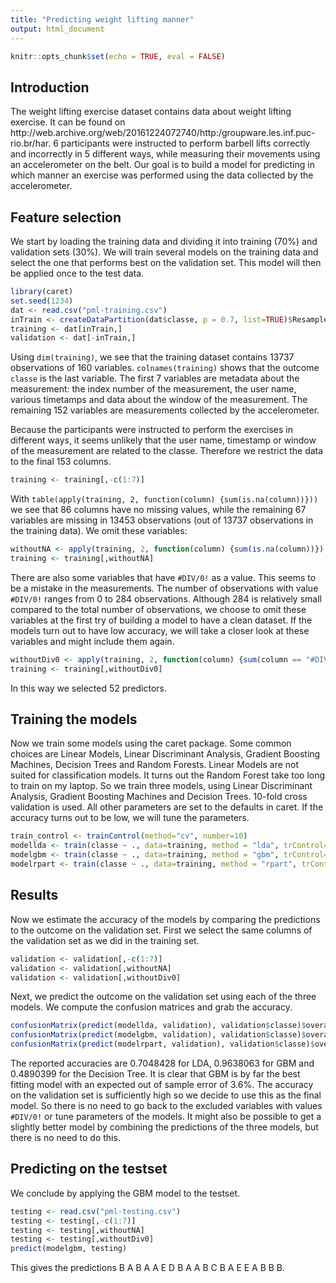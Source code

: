 ```yaml
---
title: "Predicting weight lifting manner"
output: html_document
---
```


```r
knitr::opts_chunk$set(echo = TRUE, eval = FALSE)
```

## Introduction

The weight lifting exercise dataset contains data about weight lifting exercise.
It can be found on http://web.archive.org/web/20161224072740/http:/groupware.les.inf.puc-rio.br/har.
6 participants were instructed to perform barbell lifts correctly and incorrectly in 5 different ways, 
while measuring their movements using an accelerometer on the belt.
Our goal is to build a model for predicting in which manner an exercise was performed using the data collected by the accelerometer.

## Feature selection

We start by loading the training data and dividing it into training (70%) and validation sets (30%).
We will train several models on the training data and select the one that performs best on the validation set. 
This model will then be applied once to the test data.

```r
library(caret)
set.seed(1234)
dat <- read.csv("pml-training.csv")
inTrain <- createDataPartition(dat$classe, p = 0.7, list=TRUE)$Resample1
training <- dat[inTrain,]
validation <- dat[-inTrain,]
```

Using `dim(training)`, we see that the training dataset contains 13737 observations of 160 variables.
`colnames(training)` shows that the outcome `classe` is the last variable.
The first 7 variables are metadata about the measurement: the index number of the measurement, the user name, various timetamps and data about the window of the measurement.
The remaining 152 variables are measurements collected by the accelerometer.

Because the participants were instructed to perform the exercises in different ways, 
it seems unlikely that the user name, timestamp or window of the measurement are related to the classe.
Therefore we restrict the data to the final 153 columns.

```r
training <- training[,-c(1:7)]
```

With `table(apply(training, 2, function(column) {sum(is.na(column))}))` we see that 86 columns have no missing values, while the remaining 67 variables are missing in 13453 observations (out of 13737 observations in the training data).
We omit these variables:

```r
withoutNA <- apply(training, 2, function(column) {sum(is.na(column))}) == 0
training <- training[,withoutNA]
```

There are also some variables that have `#DIV/0!` as a value.
This seems to be a mistake in the measurements.
The number of observations with value `#DIV/0!` ranges from 0 to 284 observations.
Although 284 is relatively small compared to the total number of observations,
we choose to omit these variables at the first try of building a model to have a clean dataset.
If the models turn out to have low accuracy, we will take a closer look at these variables and might include them again.

```r
withoutDiv0 <- apply(training, 2, function(column) {sum(column == "#DIV/0!")}) == 0
training <- training[,withoutDiv0]
```

In this way we selected 52 predictors.

## Training the models

Now we train some models using the caret package.
Some common choices are Linear Models, Linear Discriminant Analysis, Gradient Boosting Machines, Decision Trees and Random Forests.
Linear Models are not suited for classification models.
It turns out the Random Forest take too long to train on my laptop.
So we train three models, using Linear Discriminant Analysis, Gradient Boosting Machines and Decision Trees. 
10-fold cross validation is used.
All other parameters are set to the defaults in caret.
If the accuracy turns out to be low, we will tune the parameters.

```r
train_control <- trainControl(method="cv", number=10)
modellda <- train(classe ~ ., data=training, method = "lda", trControl=train_control)
modelgbm <- train(classe ~ ., data=training, method = "gbm", trControl=train_control)
modelrpart <- train(classe ~ ., data=training, method = "rpart", trControl=train_control)
```

## Results

Now we estimate the accuracy of the models by comparing the predictions to the outcome on the validation set.
First we select the same columns of the validation set as we did in the training set.

```r
validation <- validation[,-c(1:7)]
validation <- validation[,withoutNA]
validation <- validation[,withoutDiv0]
```
Next, we predict the outcome on the validation set using each of the three models.
We compute the confusion matrices and grab the accuracy.

```r
confusionMatrix(predict(modellda, validation), validation$classe)$overall[1]
confusionMatrix(predict(modelgbm, validation), validation$classe)$overall[1]
confusionMatrix(predict(modelrpart, validation), validation$classe)$overall[1]
```

The reported accuracies are 0.7048428 for LDA, 0.9638063 for GBM and 0.4890399 for the Decision Tree.
It is clear that GBM is by far the best fitting model with an expected out of sample error of 3.6%.
The accuracy on the validation set is sufficiently high so we decide to use this as the final model.
So there is no need to go back to the excluded variables with values `#DIV/0!` or tune parameters of the models.
It might also be possible to get a slightly better model by combining the predictions of the three models, but there is no need to do this.

## Predicting on the testset

We conclude by applying the GBM model to the testset.

```r
testing <- read.csv("pml-testing.csv")
testing <- testing[,-c(1:7)]
testing <- testing[,withoutNA]
testing <- testing[,withoutDiv0]
predict(modelgbm, testing)
```

This gives the predictions B A B A A E D B A A B C B A E E A B B B.
